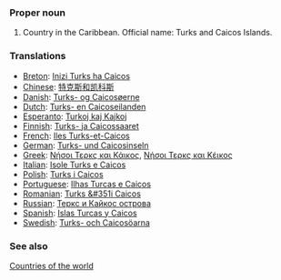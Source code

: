 ===Proper noun===
# Country in the Caribbean. Official name: Turks and Caicos Islands.
===Translations===
*[[Breton]]: [[Inizi Turks ha Caicos]]
*[[Chinese]]: [[特克斯和凯科斯]]
*[[Danish]]: [[Turks- og Caicosøerne]]
*[[Dutch]]: [[Turks- en Caicoseilanden]]
*[[Esperanto]]: [[Turkoj kaj Kajkoj]]
*[[Finnish]]: [[Turks- ja Caicossaaret]]
*[[French]]: [[Iles Turks-et-Caicos]]
*[[German]]: [[Turks- und Caicosinseln]]
*[[Greek]]: [[Νήσοι Τερκς και Κάικος]], [[Νήσοι Τερκς και Κέικος]]
*[[Italian]]: [[Isole Turks e Caicos]]
*[[Polish]]: [[Turks i Caicos]]
*[[Portuguese]]: [[Ilhas Turcas e Caicos]]
*[[Romanian]]: [[Turks &#351i Caicos]]
*[[Russian]]: [[Теркс и Кайкос острова]]
*[[Spanish]]: [[Islas Turcas y Caicos]]
*[[Swedish]]: [[Turks- och Caicosöarna]]

===See also===
[[Countries of the world]]